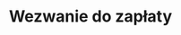 ---
slug: wezwanie-do-zaplaty
title: Wezwanie do zapłaty
categories: [biznes]
priceId: price_1NlA6uDqWXJnMCTYRix4wUTf
---